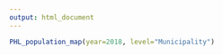 ```yaml
---
output: html_document
---
```

<!-- rmarkdown v1 -->
<p>
``` r
PHL_population_map(year=2018, level="Municipality")
```
